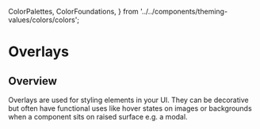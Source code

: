   ColorPalettes,
  ColorFoundations,
} from '../../components/theming-values/colors/colors';


# Overlays

## Overview

Overlays are used for styling elements in your UI. They can be decorative but often have functional uses like hover states on images or backgrounds when a component sits on raised surface e.g. a modal.

<ColorFoundations isOverlay/>
